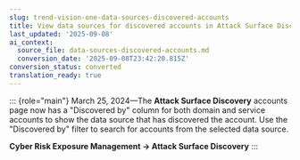 ```yaml
---
slug: trend-vision-one-data-sources-discovered-accounts
title: View data sources for discovered accounts in Attack Surface Discovery
last_updated: '2025-09-08'
ai_context:
  source_file: data-sources-discovered-accounts.md
  conversion_date: '2025-09-08T23:42:20.815Z'
conversion_status: converted
translation_ready: true
---
```


::: {role="main"}
March 25, 2024—The **Attack Surface Discovery** accounts page now has a "Discovered by" column for both domain and service accounts to show the data source that has discovered the account. Use the "Discovered by" filter to search for accounts from the selected data source.

**Cyber Risk Exposure Management → Attack Surface Discovery**
:::
